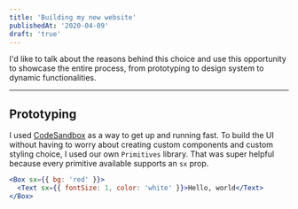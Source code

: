 ```yaml
---
title: 'Building my new website'
publishedAt: '2020-04-09'
draft: 'true'
---
```


I'd like to talk about the reasons behind this choice and use this opportunity to showcase the entire process, from prototyping to design system to dynamic functionalities.

---

## Prototyping

I used [CodeSandbox](https://codesandbox.com) as a way to get up and running fast. To build the UI without having to worry about creating custom components and custom styling choice, I used our own `Primitives` library. That was super helpful because every primitive available supports an `sx` prop.

```jsx
<Box sx={{ bg: 'red' }}>
  <Text sx={{ fontSize: 1, color: 'white' }}>Hello, world</Text>
</Box>
```
